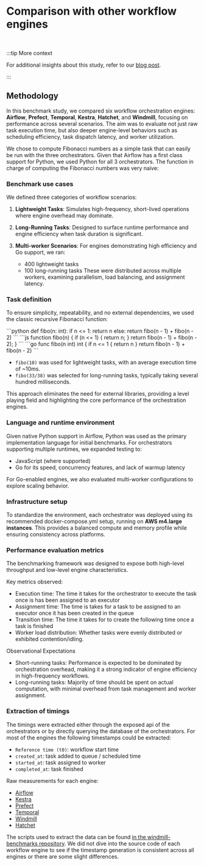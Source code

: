 
# Comparison with other workflow engines

<div className="grid">
	<BenchmarkVisualization
		usecase="fibonacci_40_10"
		language="js"
		engines={['airflow', 'kestra', 'prefect', 'hatchet', 'temporal', 'windmill', 'windmill_dedicated']}
		workers={1}
		title="40 lightweight tasks javascript"
		xAxisLabel="Duration (in seconds)"
	/>
</div>

<br />

:::tip More context

For additional insights about this study, refer to our [blog post](/blog/launch-week-1/fastest-workflow-engine).

:::

## Methodology

In this benchmark study, we compared six workflow orchestration engines: **Airflow**, **Prefect**, **Temporal**, **Kestra**, **Hatchet**, and **Windmill**, focusing on performance across several scenarios. The aim was to evaluate not just raw task execution time, but also deeper engine-level behaviors such as scheduling efficiency, task dispatch latency, and worker utilization.

We chose to compute Fibonacci numbers as a simple task that can easily be run with the three orchestrators. Given that Airflow has a first class support for Python, we used Python for all 3 orchestrators. The function in charge of computing the Fibonacci numbers was very naive:

### Benchmark use cases

We defined three categories of workflow scenarios:

1. **Lightweight Tasks**:
	Simulates high-frequency, short-lived operations where engine overhead may dominate.

2. **Long-Running Tasks**:
	Designed to surface runtime performance and engine efficiency when task duration is significant.

3. **Multi-worker Scenarios**:
	For engines demonstrating high efficiency and Go support, we ran:
	- 400 lightweight tasks
	- 100 long-running tasks
		These were distributed across multiple workers, examining parallelism, load balancing, and assignment latency.

### Task definition

To ensure simplicity, repeatability, and no external dependencies, we used the classic recursive Fibonacci function:

<Tabs>
  <TabItem value="python" label="Python">
```python
def fibo(n: int):
    if n <= 1:
        return n
    else:
        return fibo(n - 1) + fibo(n - 2)
```
  </TabItem>
  <TabItem value="js" label="JavaScript">
    ```js
    function fibo(n) {
      if (n <= 1) {
        return n;
      }
      return fibo(n - 1) + fibo(n - 2);
    }
    ```
  </TabItem>
  <TabItem value="go" label="Go">
    ```go
    func fibo(n int) int {
      if n <= 1 {
        return n
      }
      return fibo(n - 1) + fibo(n - 2)
    ```
  </TabItem>
</Tabs>

- `fibo(10)` was used for lightweight tasks, with an average execution time of ~10ms.
- `fibo(33/38)` was selected for long-running tasks, typically taking several hundred milliseconds.

This approach eliminates the need for external libraries, providing a level playing field and highlighting the core performance of the orchestration engines.

<DocCard
	title="Detailed task and workflow definitions per engine"
	description="Detailed task and workflow definitions per engine"
	href="/docs/misc/benchmarks/competitors/results/"
/>

### Language and runtime environment
Given native Python support in Airflow, Python was used as the primary implementation language for initial benchmarks. For orchestrators supporting multiple runtimes, we expanded testing to:

- JavaScript (where supported)
- Go for its speed, concurrency features, and lack of warmup latency

For Go-enabled engines, we also evaluated multi-worker configurations to explore scaling behavior.

### Infrastructure setup
To standardize the environment, each orchestrator was deployed using its recommended docker-compose.yml setup, running on **AWS m4.large instances**. This provides a balanced compute and memory profile while ensuring consistency across platforms.

### Performance evaluation metrics
The benchmarking framework was designed to expose both high-level throughput and low-level engine characteristics.

Key metrics observed:

- Execution time: The time it takes for the orchestrator to execute the task once is has been assigned to an executor
- Assignment time: The time is takes for a task to be assigned to an executor once it has been created in the queue
- Transition time: The time it takes for to create the following time once a task is finished
- Worker load distribution: Whether tasks were evenly distributed or exhibited contention/idling.

Observational Expectations

- Short-running tasks: Performance is expected to be dominated by orchestration overhead, making it a strong indicator of engine efficiency in high-frequency workflows.
- Long-running tasks: Majority of time should be spent on actual computation, with minimal overhead from task management and worker assignment.

### Extraction of timings

The timings were extracted either through the exposed api of the orchestrators or by directly querying the database of the orchestrators. For most of the engines the following timestamps could be extracted:

- `Reference time (t0)`: workflow start time
- `created_at`: task added to queue / scheduled time
- `started_at`: task assigned to worker
- `completed_at`: task finished

Raw measurements for each engine:
 - [Airflow](@site/src/data/airflow.json)
 - [Kestra](@site/src/data/kestra.json)
 - [Prefect](@site/src/data/prefect.json)
 - [Temporal](@site/src/data/temporal.json)
 - [Windmill](@site/src/data/windmill.json)
 - [Hatchet](@site/src/data/hatchet.json)

 The scripts used to extract the data can be found [in the windmill-benchmarks repository](https://github.com/windmill-labs/windmill-benchmarks). We did not dive into the source code of each workflow engine to see if the timestamp generation is consistent across all engines or there are some slight differences.

